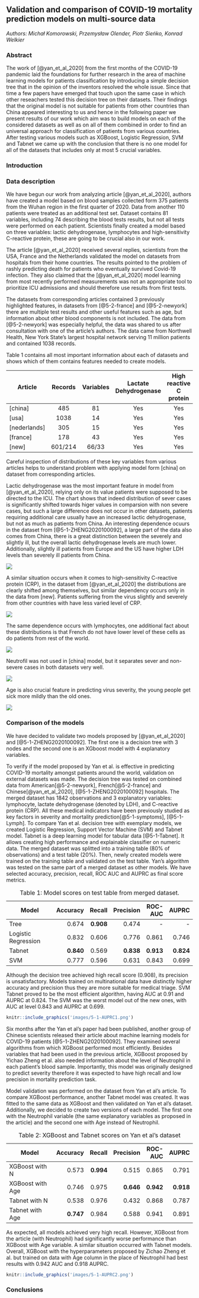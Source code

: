 ## Validation and comparison of COVID-19 mortality prediction models on multi-source data

*Authors: Michał Komorowski, Przemysław Olender, Piotr Sieńko, Konrad Welkier*


### Abstract
The work of [@yan_et_al_2020] from the first months of the COVID-19 pandemic laid the foundations for further research in the area of machine learning models for patients classification by introducing a simple decision tree that in the opinion of the inventors resolved the whole issue. Since that time a few papers have emerged that touch upon the same case in which other reseachers tested this decision tree on their datasets. Their findings that the original model is not suitable for patients from other countries than China appeared interesting to us and hence in the following paper we present results of our work which aim was to build models on each of the considered datasets as well as on all of them combined in order to find an universal approach for classification of patients from various countries. After testing various models such as XGBoost, Logistic Regression, SVM and Tabnet we came up with the conclusion that there is no one model for all of the datasets that includes only at most 5 crucial variables.


### Introduction

### Data description

We have begun our work from analyzing article [@yan_et_al_2020], authors have created a model based on blood samples collected form 375 patients from the Wuhan region in the first quarter of 2020. Data from another 110 patients were treated as an additional test set. Dataset contains 81 variables, including 74 describing the blood tests results, but not all tests were performed on each patient. Scientists finally created a model based on three variables: lactic dehydrogenase, lymphocytes and high-sensitivity C-reactive protein, these are going to be crucial also in our work.

The article [@yan_et_al_2020] received several replies, scientists from the USA, France and the Netherlands validated the model on datasets from hospitals from their home countries. The results pointed to the problem of rashly predicting death for patients who eventually survived Covid-19 infection. They also claimed that the [@yan_et_al_2020] model learning from most recently performed  measurements was not an appropriate tool to prioritize ICU admissions and should therefore use results from first tests.

The datasets from corresponding articles contained 3 previously highlighted features, in datasets from [@5-2-france] and [@5-2-newyork] there are multiple test results and other useful features such as age, but information about other blood components is not included. The data from [@5-2-newyork] was especially helpful, the data was shared to us after consultation with one of the article's authors. The data came from Northwell Health, New York State's largest hospital network serving 11 million patients and contained 1038 records.


Table 1 contains all most important information about each of datasets and shows which of them contains features needed to create models.

| Article         | Records | Variables | Lactate Dehydrogenase| High reactive C protein | Lymphocytes    | Neutrophil | Age |
|-----------------|:-------:|:---------:|:-------------------:|:-----------------------:|:--------------:|:----------:|:---:|
|[china]          |485      |81         | Yes                 | Yes                     | Yes            | Yes        | Yes |
|[usa]            |1038     |14         | Yes                 | Yes                     | Yes            | No         | No  |
|[nederlands]     |305      |15         | Yes                 | Yes                     | Yes            | No         | Yes |
|[france]         |178      |43         | Yes                 | Yes                     | Yes            | No         | Yes |
|[new]            |601/214  |66/33      | Yes                 | Yes                     | Yes            | Yes        | Yes |

Careful inspection of distributions of these key variables from various articles helps to understand problem with applying model form [china] on dataset from corresponding articles.

Lactic dehydrogenase was the most important feature in model from [@yan_et_al_2020], relying only on its value patients were supposed to be directed to the ICU. The chart shows that indeed distribution of sever cases is significantly shifted towards higer values in comparsion with non severe cases, but such a large difference does not occur in other datasets, patients requiring additional care usually have an increased lactic dehydrogenase, but not as much as patients from China. An interesting dependence ocuurs in the dataset from [@5-1-ZHENG2020100092], a large part of the data also comes from China, there is a great distinction between the severely and slightly ill, but the overall lactic dehydrogenase levels are much lower. Additionally, slightly ill patients from Europe and the US have higher LDH levels than severely ill patients from China.

![](ldh.png)

A similar situation occurs when it comes to high-sensitivity C-reactive protein (CRP), in the dataset from [@yan_et_al_2020] the distributions are clearly shifted among themselves, but similar dependency occurs only in the data from [new]. Patients suffering from the virus slightly and severely from other countries with have less varied level of CRP.

![](images.png)

The same dependence occurs with lymphocytes, one additional fact about these distributions is that French do not have lower level of these cells as do patients from rest of the world.

![](lym.png)

Neutrofil was not used in [china] model, but it separates sever and non-severe cases in both datasets very well.

![](neu.png)

Age is also crucial feature in predicting virus severity, the young people get sick more mildly than the old ones.

![](age.png)


### Comparison of the models

We have decided to validate two models proposed by [@yan_et_al_2020] and [@5-1-ZHENG2020100092]. The first one is a decision tree with 3 nodes and the second one is an XGboost model with 4 explanatory variables. 

To verify if the model proposed by Yan et al. is effective in predicting COVID-19 mortality amongst patients around the world, validation on external datasets was made. The decision tree was tested on combined data from American[@5-2-newyork], French[@5-2-france] and Chinese[@yan_et_al_2020], [@5-1-ZHENG2020100092] hospitals. The merged dataset has 1842 observations and 3 explanatory variables: lymphocyte, lactate dehydrogenase (denoted by LDH), and C-reactive protein (CRP). All these medical indicators have been previously studied as key factors in severity and mortality prediction[@5-1-symptoms], [@5-1-Lymph]. To compare Yan et al. decision tree with exemplary models, we created Logistic Regression, Support Vector Machine (SVM) and Tabnet model. Tabnet is a deep learning model for tabular data [@5-1-Tabnet]. It allows creating high performance and explainable classifier on numeric data. The merged dataset was splitted into a training table (80% of observations) and a test table (20%). Then, newly created models were trained on the training table and validated on the test table. Yan's algorithm was tested on the same part of a merged dataset as other models. We have selected accuracy, precision, recall, ROC AUC and AUPRC as final score metrics. 

Table: Table 1: Model scores on test table from merged dataset.

| Model                | Accuracy |  Recall | Precision | ROC-AUC | AUPRC | 
|----------------------|---------:|--------:|----------:|--------:|--------:|
| Tree                 |   0.674  |**0.908**| 0.474     | -       | -       |
| Logistic Regression  |   0.832  |   0.606 | 0.776     | 0.861   | 0.746   |
| Tabnet               | **0.840**|   0.569 | **0.838** |**0.913**|**0.824**|
| SVM                  |   0.777  |   0.596 | 0.631     | 0.843   | 0.699   |

Although the decision tree achieved high recall score (0.908), its precision is unsatisfactory. Models trained on multinational data have distinctly higher accuracy and precision thus they are more suitable for medical triage. SVM Tabnet proved to be the most efficient algorithm, having AUC at 0.91 and AUPRC at 0.824. The SVM was the worst model out of the new ones, with AUC at level 0.843 and AUPRC at 0.699.

```r
knitr::include_graphics('images/5-1-AUPRC1.png')
```

Six months after the Yan et al's paper had been published, another group of Chinese scientists released their article about machine learning models for COVID-19 patients [@5-1-ZHENG2020100092]. They examined several algorithms from which XGBoost performed most efficiently. Besides variables that had been used in the previous article, XGBoost proposed by Yichao Zheng et al. also needed information about the level of Neutrophil in each patient's blood sample. 
Importantly, this model was originally designed to predict severity therefore it was expected to have high recall and low precision in mortality prediction task. 

Model validation was performed on the dataset from Yan et al's article. To compare XGBoost performance, another Tabnet model was created. It was fitted to the same data as XGBoost and then validated on Yan et al's dataset. Additionally, we decided to create two versions of each model. The first one with the Neutrophil variable (the same explanatory variables as proposed in the article) and the second one with Age instead of Neutrophil. 

Table: Table 2: XGBoost and Tabnet scores on Yan et al's dataset

| Model                | Accuracy |  Recall | Precision | ROC-AUC | AUPRC | 
|----------------------|---------:|--------:|----------:|--------:|--------:|
| XGBoost with N       |   0.573  |**0.994**| 0.515     | 0.865   | 0.791   |
| XGBoost with Age     |   0.746  |   0.975 | **0.646** |**0.942**|**0.918**|
| Tabnet with N        |   0.538  |   0.976 | 0.432     | 0.868   | 0.787   |
| Tabnet with Age      |**0.747** |   0.984 | 0.588     | 0.941   | 0.891   |

As expected, all models achieved very high recall. However, XGBoost from the article (with Neutrophil) had significantly worse performance than XGBoost with Age variable. A similar situation occurred with Tabnet models. 
Overall, XGBoost with the hyperparameters proposed by Zichao Zheng et al. but trained on data with Age column in the place of Neutrophil had best results with 0.942 AUC and 0.918 AUPRC. 

```r
knitr::include_graphics('images/5-1-AUPRC2.png')
```
### Conclusions

